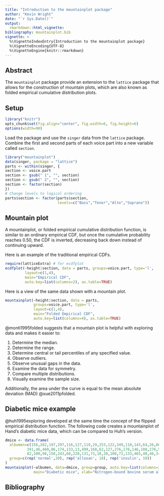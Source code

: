 ```yaml
---
title: "Introduction to the mountainplot package"
author: "Kevin Wright"
date: "`r Sys.Date()`"
output:
  rmarkdown::html_vignette:
bibliography: mountainplot.bib
vignette: >
  %\VignetteIndexEntry{Introduction to the mountainplot package}
  %\VignetteEncoding{UTF-8}
  %\VignetteEngine{knitr::rmarkdown}
---
```



## Abstract

The `mountainplot` package provide an extension to the `lattice` package that allows for the construction of mountain plots, which are also known as folded empirical cumulative distribution plots.

##  Setup

```r
library("knitr")
opts_chunk$set(fig.align="center", fig.width=6, fig.height=6)
options(width=90)
```

Load the package and use the `singer` data from the `lattice`
package.  Combine the first and second parts of each voice part
into a new variable called `section`.
```r
library("mountainplot")
data(singer, package = "lattice")
parts <- within(singer, {
section <- voice.part
section <- gsub(" 1", "", section)
section <- gsub(" 2", "", section)
section <- factor(section)
})
# Change levels to logical ordering
parts$section <- factor(parts$section,
                        levels=c("Bass","Tenor","Alto","Soprano"))
```

## Mountain plot

A mountainplot, or folded empirical cumulative distribution function, is similar to an ordinary empirical CDF, but once the cumulative probability reaches 0.50, the CDF is inverted, decreasing back down instead of continuing upward.

Here is an example of the traditional empirical CDFs.
```r
require(latticeExtra) # for ecdfplot
ecdfplot(~height|section, data = parts, groups=voice.part, type='l',
         layout=c(1,4),
         main="Empirical CDF",
         auto.key=list(columns=2), as.table=TRUE)
```

Here is a view of the same data shown with a mountain plot.
```r
mountainplot(~height|section, data = parts,
             groups=voice.part, type='l',
             layout=c(1,4),
             main="Folded Empirical CDF",
             auto.key=list(columns=4), as.table=TRUE)
```

@monti1995folded suggests that a mountain plot is helpful with exploring data and makes it easier to:

1. Determine the median.
2. Determine the range.
3. Determine central or tail percentiles of any specified value.
4. Observe outliers.
5. Observe unusual gaps in the data.
6. Examine the data for symmetry.
7. Compare multiple distributions.
8. Visually examine the sample size.

Additionally, the area under the curve is equal to the mean absolute deviation
(MAD) @xue2011pfolded.

## Diabetic mice example

@huh1995exploring developed at the same time the concept of the
flipped empirical distribution function.  The following code creates a mountainplot of Hand's diabetic mice data, which can be compared to Huh's version.

```r
dmice <- data.frame(
  albumen=c(156,282,197,297,116,127,119,29,253,122,349,110,143,64,26,86,122,455,655,14,
          391,46,469,86,174,133,13,499,168,62,127,276,176,146,108,276,50,73,
          82,100,98,150,243,68,228,131,73,18,20,100,72,133,465,40,46,34, 44),
  group=c(rep('normal',20), rep('alloxan', 18), rep('insulin', 19))
)
mountainplot(~albumen, data=dmice, group=group, auto.key=list(columns=3),
             main="Diabetic mice", xlab="Nitrogen-bound bovine serum albumen")
```


## Bibliography
